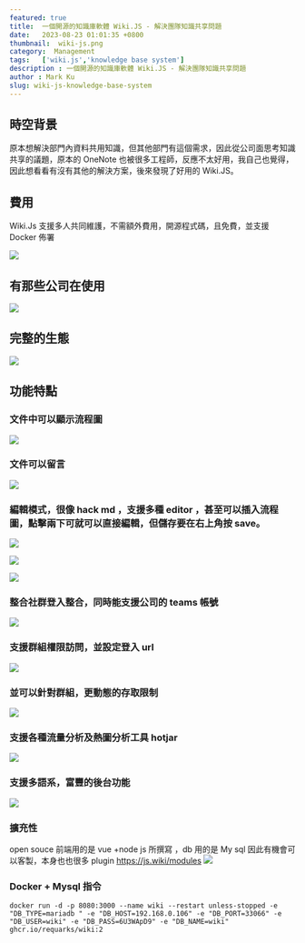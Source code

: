 ```yaml
---
featured: true
title:  一個開源的知識庫軟體 Wiki.JS - 解決團隊知識共享問題
date:   2023-08-23 01:01:35 +0800
thumbnail:  wiki-js.png
category:  Management
tags:   ['wiki.js','knowledge base system']
description : 一個開源的知識庫軟體 Wiki.JS - 解決團隊知識共享問題
author : Mark Ku
slug: wiki-js-knowledge-base-system
---
```

## 時空背景
原本想解決部門內資料共用知識，但其他部門有這個需求，因此從公司面思考知識共享的議題，原本的 OneNote 也被很多工程師，反應不太好用，我自己也覺得，因此想看看有沒有其他的解決方案，後來發現了好用的 Wiki.JS。

## 費用
Wiki.Js 支援多人共同維護，不需額外費用，開源程式碼，且免費，並支援 Docker 佈署

![](1.png)
## 有那些公司在使用
![](https://hackmd.io/_uploads/B1zFKlXan.png)

## 完整的生態
![](2.png)

## 功能特點

### 文件中可以顯示流程圖
![](3.png)

### 文件可以留言
![](4.png)

### 編輯模式，很像 hack md ，支援多種 editor ，甚至可以插入流程圖，點擊兩下可就可以直接編輯，但儲存要在右上角按 save。

![](5.png)

![](6.png)

![](7.png)

### 整合社群登入整合，同時能支援公司的 teams 帳號
![](8.png)

### 支援群組權限訪問，並設定登入 url
![](9.png)

### 並可以針對群組，更動態的存取限制
![](10.png)

### 支援各種流量分析及熱圖分析工具 hotjar
![](11.png)

### 支援多語系，富豐的後台功能
![](12.png)

### 擴充性
open souce 前端用的是 vue  +node js 所撰寫 ，db 用的是 My sql  因此有機會可以客製，本身也也很多 plugin
https://js.wiki/modules
![](13.png)

### Docker + Mysql 指令
```
docker run -d -p 8080:3000 --name wiki --restart unless-stopped -e "DB_TYPE=mariadb " -e "DB_HOST=192.168.0.106" -e "DB_PORT=33066" -e "DB_USER=wiki" -e "DB_PASS=6U3WApD9" -e "DB_NAME=wiki" ghcr.io/requarks/wiki:2
```